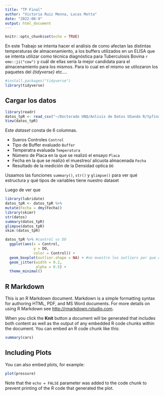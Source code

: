 ---
title: "TP Final"
author: "Victoria Ruiz Menna, Lucas Motta"
date: "2022-08-9"
output: html_document
---

```{r setup, include=FALSE}
knitr::opts_chunk$set(echo = TRUE)
```

En este Trabajo se intenta hacer el análisis de como afectan las distintas temperaturas de almacenamiento, a los buffers utilizados en un ELISA que se intenta utilizar como técnica diagnóstica para Tuberculosis Bovina `r emo::ji("cow")`  y cuál de ellas sería la mejor candidata para el almacenamiento para los mismos.
Para lo cual en el mismo se utilozaron los paquetes del *{tidyverse}* etc....

```{r}
#install.packages("tidyverse")
library(tidyverse)
```

## Cargar los datos
```{r}
library(readr)
datos_tpR <- read_csv("~/Doctorado UNQ/Anlisis de Datos USando R/tpfinal/datos_tpR.csv")
View(datos_tpR)


```
Este *dataset* consta de 6 columnas. 

- Sueros Controles `Control`
- Tipo de Buffer evaluado `Buffer`
- Temperatra evaluada `Temperatura`
- Número de Placa en la que se realizó el ensayo `Placa`
- Fecha en la que se realizó el muestreo/ alicuota almacenada `Fecha`
- Resultado de la medición de la Densidad optica `DO`

Usaamos las funciones `summary()`, `str()` y `glimpse()` para ver qué estructura y qué tipos de variables tiene nuestro dataset 

Luego de ver que

```{r}
library(lubridate)
datos_tpR <- datos_tpR %>%
mutate(Fecha = dmy(Fecha))
library(skimr)
str(datos)
summary(datos_tpR)
glimpse(datos_tpR)
skim:(datos_tpR)

datos_tpR %>% #control vs DO
  ggplot(aes(x = Control, 
             y = DO,
             color = Control)) +
  geom_boxplot(outlier.shape = NA) + #no muestro los outliers por que con la linea que sigue pongo todos los puntos
  geom_jitter(width = 0.2,
              alpha = 0.5) +
  theme_minimal()

```

## R Markdown

This is an R Markdown document. Markdown is a simple formatting syntax for authoring HTML, PDF, and MS Word documents. For more details on using R Markdown see <http://rmarkdown.rstudio.com>.

When you click the **Knit** button a document will be generated that includes both content as well as the output of any embedded R code chunks within the document. You can embed an R code chunk like this:

```{r cars}
summary(cars)
```

## Including Plots

You can also embed plots, for example:

```{r pressure, echo=FALSE}
plot(pressure)
```

Note that the `echo = FALSE` parameter was added to the code chunk to prevent printing of the R code that generated the plot.
